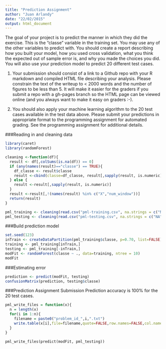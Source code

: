 ```yaml
---
title: "Prediction Assignment"
author: "Juan Arlandy"
date: "22/02/2015"
output: html_document
---
```


The goal of your project is to predict the manner in which they did the exercise. This is the "classe" variable in the training set. You may use any of the other variables to predict with. You should create a report describing how you built your model, how you used cross validation, what you think the expected out of sample error is, and why you made the choices you did. You will also use your prediction model to predict 20 different test cases. 

1.  Your submission should consist of a link to a Github repo with your R markdown and compiled HTML file describing your analysis. Please constrain the text of the writeup to < 2000 words and the number of figures to be less than 5. It will make it easier for the graders if you submit a repo with a gh-pages branch so the HTML page can be viewed online (and you always want to make it easy on graders :-).

2.  You should also apply your machine learning algorithm to the 20 test cases available in the test data above. Please submit your predictions in appropriate format to the programming assignment for automated grading. See the programming assignment for additional details. 


###Reading in and cleaning data
```r
library(caret)
library(randomForest)

cleaning <-function(df){
  result <- df[,colSums(is.na(df)) == 0]
  if (any(names(result)=="classe") == TRUE){
    df_classe <- result$classe
    result <-cbind(classe=df_classe, result[,sapply(result, is.numeric)])
  } else {
    result <-result[,sapply(result, is.numeric)]
  }
  result <-result[,!(names(result) %in% c("X","num_window"))]
  return(result)
}

pml_training <- cleaning(read.csv("pml-training.csv", na.strings = c("NA","")))
pml_testing <- cleaning(read.csv("pml-testing.csv", na.strings = c("NA","")))
```

###Build prediction model
```r
set.seed(123)
inTrain <- createDataPartition(pml_training$classe, p=0.70, list=FALSE)
training <- pml_training[inTrain,]
testing <- pml_training[-inTrain,]
modFit <- randomForest(classe ~ ., data=training, ntree = 10)
modFit
```

###Estimating error
```r
prediction <- predict(modFit, testing)
confusionMatrix(prediction, testing$classe)
```

###Prediction Assignment Submission
Prediction accuracy is 100% for the 20 test cases.
```r
pml_write_files = function(x){
  n = length(x)
  for(i in 1:n){
    filename = paste0("problem_id_",i,".txt")
    write.table(x[i],file=filename,quote=FALSE,row.names=FALSE,col.names=FALSE)
  }
}
```
```
pml_write_files(predict(modFit, pml_testing))
```

